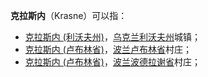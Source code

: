 '''克拉斯内'''（Krasne）可以指：
* [[克拉斯内_(利沃夫州)|克拉斯内 (利沃夫州)]]，[[乌克兰|乌克兰]][[利沃夫州|利沃夫州]]城镇；
* [[克拉斯内_(卢布林省)|克拉斯内 (卢布林省)]]，[[波兰|波兰]][[卢布林省|卢布林省]]村庄；
* [[克拉斯内_(卢布林省)|克拉斯内 (卢布林省)]]，[[波兰|波兰]][[波德拉谢省|波德拉谢省]]村庄；

{{geodis|K}}